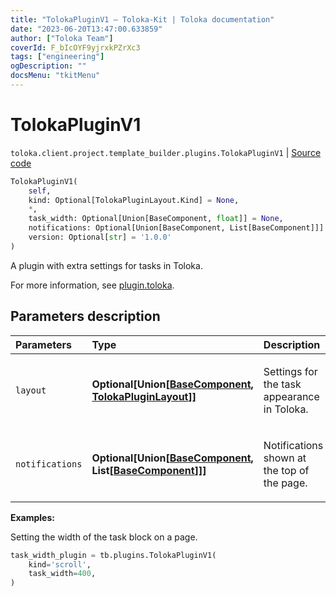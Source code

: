 ```yaml
---
title: "TolokaPluginV1 — Toloka-Kit | Toloka documentation"
date: "2023-06-20T13:47:00.633859"
author: ["Toloka Team"]
coverId: F_bIcOYF9yjrxkPZrXc3
tags: ["engineering"]
ogDescription: ""
docsMenu: "tkitMenu"
---
```


# TolokaPluginV1

`toloka.client.project.template_builder.plugins.TolokaPluginV1` | [Source code](https://github.com/Toloka/toloka-kit/blob/v1.2.0/src/client/project/template_builder/plugins.py#L166)

```python
TolokaPluginV1(
    self,
    kind: Optional[TolokaPluginLayout.Kind] = None,
    *,
    task_width: Optional[Union[BaseComponent, float]] = None,
    notifications: Optional[Union[BaseComponent, List[BaseComponent]]] = None,
    version: Optional[str] = '1.0.0'
)
```

A plugin with extra settings for tasks in Toloka.

For more information, see [plugin.toloka](/docs/template-builder/reference/plugin.toloka).

## Parameters description

| Parameters | Type | Description |
| :----------| :----| :-----------|
`layout`|**Optional\[Union\[[BaseComponent](/docs/toloka-kit/reference/toloka.client.project.template_builder.base.BaseComponent), [TolokaPluginLayout](/docs/toloka-kit/reference/toloka.client.project.template_builder.plugins.TolokaPluginV1.TolokaPluginLayout)\]\]**|<p>Settings for the task appearance in Toloka.</p>
`notifications`|**Optional\[Union\[[BaseComponent](/docs/toloka-kit/reference/toloka.client.project.template_builder.base.BaseComponent), List\[[BaseComponent](/docs/toloka-kit/reference/toloka.client.project.template_builder.base.BaseComponent)\]\]\]**|<p>Notifications shown at the top of the page.</p>

**Examples:**

Setting the width of the task block on a page.

```python
task_width_plugin = tb.plugins.TolokaPluginV1(
    kind='scroll',
    task_width=400,
)
```
